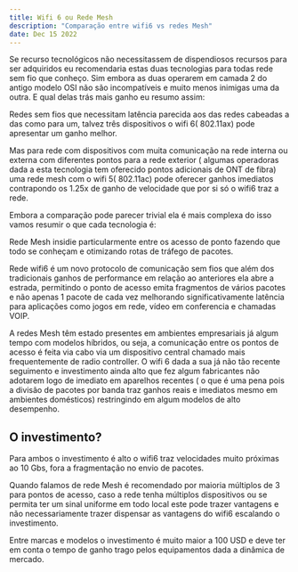 ```yaml
---
title: Wifi 6 ou Rede Mesh
description: "Comparação entre wifi6 vs redes Mesh"
date: Dec 15 2022
---
```

Se recurso tecnológicos não necessitassem de dispendiosos recursos para ser adquiridos eu recomendaria estas duas tecnologias 
para todas rede sem fio que conheço. Sim embora as duas operarem em camada 2 do antigo modelo OSI não são incompatíveis e
muito menos inimigas uma da outra. E qual delas trás mais ganho eu resumo assim:

Redes sem fios que necessitam latência parecida aos das redes cabeadas a das como para um, talvez três dispositivos o wifi 6( 802.11ax) 
pode apresentar um ganho melhor.

Mas para rede com dispositivos com muita comunicação na rede interna ou externa com diferentes pontos para a rede exterior 
( algumas operadoras dada a esta tecnologia tem oferecido pontos adicionais de ONT de fibra) uma rede mesh com o wifi 5( 802.11ac) 
pode oferecer ganhos imediatos contrapondo os 1.25x de ganho de velocidade que por si só o wifi6 traz a rede.

Embora a comparação pode parecer trivial ela é mais complexa do isso vamos resumir o que cada tecnologia é:

Rede Mesh insidie particularmente entre os acesso de ponto fazendo que todo se conheçam e otimizando rotas de tráfego de pacotes.

Rede wifi6 é um novo protocolo de comunicação sem fios que além dos tradicionais ganhos de performance em relação ao anteriores ela 
abre a estrada, permitindo o ponto de acesso emita fragmentos de vários pacotes e não apenas 1 pacote de cada vez melhorando 
significativamente latência para aplicações como jogos em rede, vídeo em conferencia e chamadas VOIP.

A redes Mesh têm estado presentes em ambientes empresariais já algum tempo com modelos híbridos, ou seja, a comunicação entre os 
pontos de acesso é feita via cabo via um dispositivo central chamado mais frequentemente de radio controller. O wifi 6 dada a sua 
já não tão recente seguimento e investimento ainda alto que fez algum fabricantes não adotarem logo de imediato em aparelhos recentes
( o que é uma pena pois a divisão de pacotes por banda traz ganhos reais e 
imediatos mesmo em ambientes domésticos) restringindo em algum modelos de alto desempenho.

## O investimento?

Para ambos o investimento é alto o wifi6 traz velocidades muito próximas ao 10 Gbs, fora a fragmentação no envio de pacotes.

Quando falamos de rede Mesh é recomendado por maioria múltiplos de 3 para pontos de acesso, caso a rede tenha múltiplos dispositivos 
ou se permita ter um sinal uniforme em todo local este pode trazer vantagens e não necessariamente trazer dispensar as vantagens do 
wifi6 escalando o investimento.

Entre marcas e modelos o investimento é muito maior a 100 USD e deve ter em conta o tempo de ganho trago pelos equipamentos 
dada a dinâmica de mercado.
